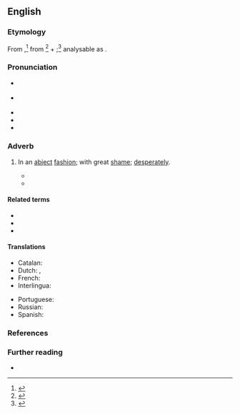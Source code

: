 ==English==
{{was wotd|2010|May|25}}

===Etymology===
From {{inh|en|enm|abjectli|t=with great humility}},<ref>{{R:MED Online|entry=abjectlī|pos=adv|id=MED106}}</ref> from {{m|enm|abject|t=outcast, rejected; wretched; humble, lowly; of poor quality, worthless; menial}}<ref>{{R:MED Online|entry=abject|pos=ppl|id=MED104}}</ref> + {{m|enm|-li|pos=suffix forming {{glossary|adverb}}s}};<ref>{{R:MED Online|entry=-lī|pos=''suf.''(2)|noformat=1|id=MED25368}}</ref> analysable as {{suffix|en|abject|ly}}.

===Pronunciation===
* {{a|RP}} {{IPA|en|/æbˈd͡ʒɛktli/|/ˈæbd͡ʒɛktli/}}
* {{a|GA}} {{IPA|en|/æbˈd͡ʒɛktli/|/-ˈd͡ʒɛkli/}}
* {{audio|en|En-us-abjectly.ogg|Audio (GA)}}
* {{audio|en|En-au-abjectly.ogg|Audio (AU)}}
* {{hyphenation|en|ab|ject|ly}}

===Adverb===
{{en-adv}}

# In an [[abject]] [[fashion#Noun|fashion]]; with great [[shame#Noun|shame]]; [[desperately]]. {{defdate|first attested c. 1350–1470}}
#: {{antonyms|en|proudly|q1=somewhat}}
#: {{ux|en|I '''abjectly''' apologise for the damage I have done.}}
#* {{quote-book|en|title=Thoughts on Deceit|location=Margate, Kent|publisher=Printed by J. Warren,{{nb...|Marine Parade. Sold in London by G. [or O.?] Law, bookseller, Ave-Maria-Lane.}}|year=1806|pages=15–16|pageurl=https://books.google.com/books?id=d15ZAAAAcAAJ&pg=PA15|oclc=504015846|passage=A deceitful man is a wolf in sheep's clothing. He will appear innocent, cheerful, polite, attentive, kind, obliging, and '''abjectly''' condescending; but let him once get you into his power and he becomes more ferocious, more cruel, and more destructive than the most savage animals that ever trod in deserts uninhabited by rational beings.}}
#* {{RQ:Melville Moby-Dick|chapter=Leg and Arm. The Pequod, of Nantucket, Meets the Samuel Enderby, of London.|page=486|passage=So, deprived of one leg, and the strange ship of course being altogether unsupplied with the kindly invention, Ahab now found himself '''abjectly''' reduced to a clumsy landsman again; hopelessly eyeing the uncertain changeful height he could hardly hope to attain.}}

====Related terms====
* {{l|en|abject}}
* {{l|en|abjection}}
* {{l|en|abjectness}}

====Translations====
{{trans-top|in an abject fashion; with great shame; desperately}}
* Catalan: {{t+|ca|abjectament}}
* Dutch: {{t|nl|opgemene wijze}}, {{t|nl|op verachterlijke wijze}}
* French: {{t+|fr|abjectement}}
* Interlingua: {{t|ia|abjectemente}}
{{trans-mid}}
* Portuguese: {{t+|pt|abjetamente}}
* Russian: {{t+|ru|смире́нно}}
* Spanish: {{t|es|abyectamente}}
{{trans-bottom}}

===References===
<references />

===Further reading===
* {{R:SOED5|page=5}}